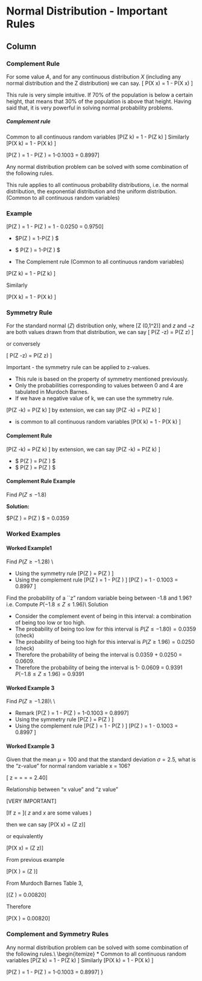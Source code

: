 

Normal Distribution - Important Rules {data-navmenu="Normal Distributions"}
=====================================

Column {.tabset}
-------------------------------------------------


### Complement Rule

For some value $A$, and for any continuous distribution $X$ (including any normal distribution and the Z distribution) we can say.
\[ P(X \leq x) = 1 - P(X \geq x) \]

This rule is very simple intuitive. If 70\% of the population is below a certain height, that means that 30\% of the population is above that height. Having said that, it is very powerful in solving normal probability problems.

<h5>Complement rule</h5>
  Common to all continuous random variables
 \[P(Z \geq k) = 1 - P(Z \leq k) \]
 Similarly
 \[P(X \leq k) = 1 - P(X \geq k) \]
 
 
 \[P(Z \leq 1.28) = 1 - P(Z \geq 1.28)  = 1-0.1003 = 0.8997\]

Any normal distribution problem can be solved with some combination of the following rules.



This rule applies to all continuous probability distributions, i.e. the normal distribution, the exponential distribution and the uniform distribution.
(Common to all continuous random variables) 


### Example

\[P(Z \leq 1.96)   = 1 - P(Z \geq 1.96)   = 1 - 0.0250 = 0.9750\]



*  $P(Z \leq 1.27) = 1-P(Z \geq 1.27) $
*  $ P(Z \geq 1.27) = 1-P(Z \leq 1.27) $

 *  The Complement rule (Common to all continuous random variables)

\[P(Z \geq k) = 1 - P(Z \leq k) \]


Similarly

\[P(X \geq k) = 1 - P(X \leq k) \]


### Symmetry Rule

For the standard normal ($Z$) distribution only, where \[Z \sim \mathcal{N}(0,1^2)\] and $z$ and $-z$ are both values drawn from that distribution, we can say
\[ P(Z \leq -z) = P(Z \geq z) \]

or conversely

\[ P(Z \geq -z) = P(Z \leq z) \]

Important - the symmetry rule can be applied to z-values.




* 
This rule is based on the property of symmetry mentioned previously.
* 
Only the probabilities corresponding to values between 0 and 4 are tabulated in Murdoch Barnes.
* 
If we have a negative value of k, we can use the symmetry rule.

\[P(Z \leq -k) = P(Z \geq k) \]
by extension, we can say
\[P(Z \geq -k) = P(Z \leq k) \]

 
*  \textbf{Complement rule} is common to all continuous random variables
\[P(X \geq k) = 1 - P(X \leq k) \]



#### Complement Rule

\[P(Z \leq -k) = P(Z \geq k) \]
by extension, we can say
\[P(Z \geq -k) = P(Z \leq k) \]


*  $ P(Z \leq -1.27) = P(Z \geq 1.27) $
*  $ P(Z \geq -1.27) = P(Z \leq 1.27) $


  
#### Complement Rule Example 

Find  $P(Z \leq -1.8)$

<b>Solution:</b>

$P(Z \leq -1.80) = P(Z \geq 1.80) $ = 0.0359



### Worked Examples

#### Worked Example1
Find $P(Z \geq -1.28)$
\textbf{Solution}\\

*  Using the symmetry rule
\[P(Z \geq -1.28) = P(Z \leq 1.28) \]
*  Using the complement rule
\[P(Z \geq -1.28) = 1 - P(Z \geq 1.28) \]
\[P(Z \geq -1.28) = 1 - 0.1003 = 0.8997 \]


Find the probability of a ``z" random variable being between -1.8 and 1.96?
i.e. Compute $P(-1.8 \leq Z \leq 1.96)$\\
Solution

*  Consider the complement event of being in this interval: a combination of being too low or too high.
* 
The probability of being too low for this interval is $P(Z \leq -1.80) = 0.0359$ (check)
* 
The probability of being too high for this interval is $P(Z \geq 1.96) = 0.0250$ (check)
* 
Therefore the probability of being \textbf{outside} the interval is 0.0359 + 0.0250 = 0.0609.
* 
Therefore the probability of being \textbf{inside} the interval is 1- 0.0609 = 0.9391
$P(-1.8 \leq Z \leq 1.96) = 0.9391$


#### Worked Example 3

Find $P(Z \geq -1.28)$\\
\textbf{Solution}\\

*  Remark \[P(Z \leq 1.28) = 1 - P(Z \geq 1.28)  = 1-0.1003 = 0.8997\]
*  Using the symmetry rule
\[P(Z \geq -1.28) = P(Z \leq 1.28) \]
*  Using the complement rule
\[P(Z \geq -1.28) = 1 - P(Z \geq 1.28) \]
\[P(Z \geq -1.28) = 1 - 0.1003 = 0.8997 \]

#### Worked Example 3

Given that the mean $\mu  = 100$ and that the standard deviation $\sigma  = 2.5$, what is the "z-value" for normal random variable x = 106?

\[ z  = \frac{x-\mu}{\sigma}   = \frac{106-100}{2.5}  = \frac{6}{2.5} = 2.40\]



Relationship between "x value" and "z  value"

[VERY IMPORTANT]

\[If   z  = \frac{x-\mu}{\sigma}\]( $z$  and $x$  are some values )

then we can say  \[P(X \geq x) = \Pr(Z \geq z)\]

or equivalently


\[P(X \leq x) = \Pr(Z \leq z)\]

From previous example 

\[P(X \geq 106) = \Pr(Z \geq 2.40)\]


From Murdoch Barnes Table 3, 

\[\P(Z \geq 2.40) = 0.00820\] 


Therefore 


\[P(X \geq 106) = 0.00820\] 





### Complement and Symmetry Rules 

Any normal distribution problem can be solved with some combination of the following rules.\\
\bigskip \textbf{1. Complement rule}\begin{itemize}  *  Common to all continuous random variables
\[P(Z \geq k) = 1 - P(Z \leq k) \]
Similarly
\[P(X \geq k) = 1 - P(X \leq k) \]


\[P(Z \leq 1.28) = 1 - P(Z \geq 1.28)  = 1-0.1003 = 0.8997\]
}




